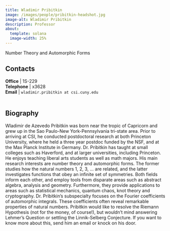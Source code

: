 ```yaml
---
title: Wladimir Pribitkin
image: /images/people/pribitkin-headshot.jpg
image-alt: Wladimir Pribitkin
description: Professor
about:
  template: solana
  image-width: 25%
---
```



Number Theory and Automorphic Forms


## Contacts

**Office**    | 1S-229     <br/>
<i class="bi bi-telephone"></i> **Telephone** | x3628<br/>
<i class="bi bi-mailbox"></i> **Email**     | `wladimir.pribitkin at csi.cuny.edu`    <br/>
  <br/>

## Biography

Wladimir de Azevedo Pribitkin was born near the tropic of Capricorn
and grew up in the Sao Paulo-New York-Pennsylvania tri-state
area. Prior to arriving at CSI, he conducted postdoctoral research at
both Princeton University, where he held a three year postdoc funded
by the NSF, and at the Max Planck Institute in Germany. Dr. Pribitkin
has taught at small colleges such as Haverford, and at larger
universities, including Princeton. He enjoys teaching liberal arts
students as well as math majors. His main research interests are
number theory and automorphic forms. The former studies how the
natural numbers 1, 2, 3, ... are related, and the latter investigates
functions that obey an infinite set of symmetries. Both fields inform
each other, and employ tools from disparate areas such as abstract
algebra, analysis and geometry. Furthermore, they provide
applications to areas such as statistical mechanics, quantum chaos,
knot theory and cryptography. Dr. Pribitkin's subspecialty focuses
on the Fourier coefficients of automorphic integrals. These
coefficients often reveal remarkable properties of natural
numbers. Pribitkin would like to resolve the Riemann Hypothesis (not
for the money, of course!), but wouldn't mind answering
Lehmer's Question or settling the Linnik-Selberg Conjecture. If
you want to know more about this, send him an email or knock on his
door.


